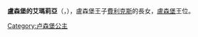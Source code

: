 {{noteTA
|G1=Places
|G2=People
}}
{{BLP unsourced|time=2020-10-05T14:37:16+00:00}}
{{Infobox person
| name       = 盧森堡的艾瑪莉亞
| birth_name = {{birth date and age|2014|6|15|df=y}}<br>[[盧森堡_(城市)|盧森堡市]]
| parents    = 父：[[費利克斯王子_(盧森堡)|費利克斯王子]]<br>母：[[克萊兒_(盧森堡王妃)|克萊兒王妃]]
| family     = [[拿騷王朝|拿騷-威爾堡]]
}}
'''盧森堡的艾瑪莉亞'''（{{lang-lb|Amalia de Nassau}}，{{bd|2014年|6月15日}}），盧森堡王子[[費利克斯王子_(盧森堡)|費利克斯]]的長女，[[盧森堡|盧森堡]]王位{{le|第四順位繼承人|Line of succession to the Luxembourger throne}}。

[[Category:卢森堡公主|Category:卢森堡公主]]